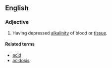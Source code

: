 ==English==
===Adjective===
{{en-adj}}
# {{pathology}} Having depressed [[alkalinity]] of blood or [[tissue]].

====Related terms====
*[[acid]]
*[[acidosis]]